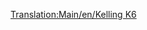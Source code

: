 [[Translation:Main/en/Kelling K6]]{{Template:Navbox Légi járművek/Hu}}
{{Template:Repülőgépek/Hu
|Name=Kelling K6
|Image=[[File:en/KellingK6.png|Kelling K6]]
|Cost=36.914 (73,828)
|Speed=947 km/h (592 MPH)
|Annual=5.906 (11,812)
|Designed=2026
|Lifespan=22
|Capacity=110 utas és 25 csomag levél
|Description=Fiktív, futurisztikus repülőgép. A Kelling ismeretlen cég.
|Real-life=--
}}